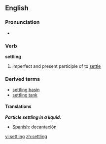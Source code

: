 ==English==

===Pronunciation===
*{{audio|en-us-settling.ogg|Audio (US)}}


===Verb===
{{wikipedia}}
'''settling'''
#imperfect and present participle of to [[settle]]
===Derived terms===
*[[settling basin]]
*[[settling tank]]

====Translations====

'''''Particle settling in a liquid.'''''
*[[Spanish]]: decantación

[[vi:settling]]
[[zh:settling]]